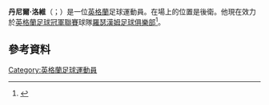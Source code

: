 '''丹尼爾·洛維'''（{{lang-en|Daniel Rowe}}；{{bd|1995年|10月24日}}）是一位[[英格蘭|英格蘭]]足球運動員。在場上的位置是後衛。他現在效力於[[英格蘭足球冠軍聯賽|英格蘭足球冠軍聯賽]]球隊[[羅瑟漢姆足球俱樂部|羅瑟漢姆足球俱樂部]]<ref>{{cite web|url=http://www.themillers.co.uk/news/article/academy-player-profiles-377235.aspx|title=Academy Player Profiles|publisher=Rotherham United F.C.|date=31 July 2012|accessdate=1 April 2015|archiveurl=https://web.archive.org/web/20130922111928/http://www.themillers.co.uk/news/article/academy-player-profiles-377235.aspx|archivedate=2013年9月22日|deadurl=yes}}</ref>。
==參考資料==
{{Reflist}}

{{DEFAULTSORT:Rowe, Daniel}}
[[Category:英格蘭足球運動員|Category:英格蘭足球運動員]]

{{Sport-bio-stub}}